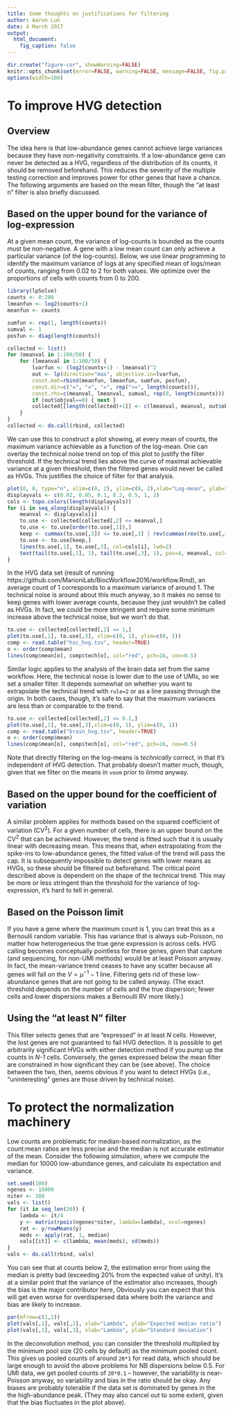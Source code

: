```yaml
---
title: Some thoughts on justifications for filtering
author: Aaron Lun
date: 4 March 2017 
output:
  html_document:
    fig_caption: false 
---
```


```r
dir.create("figure-cor", showWarning=FALSE)
knitr::opts_chunk$set(error=FALSE, warning=FALSE, message=FALSE, fig.path="figure-cor/")
options(width=100)
```

# To improve HVG detection

## Overview

The idea here is that low-abundance genes cannot achieve large variances because they have non-negativity constraints.
If a low-abundance gene can never be detected as a HVG, regardless of the distribution of its counts, it should be removed beforehand.
This reduces the severity of the multiple testing correction and improves power for other genes that have a chance.
The following arguments are based on the mean filter, though the "at least n" filter is also briefly discussed.

## Based on the upper bound for the variance of log-expression

At a given mean count, the variance of log-counts is bounded as the counts must be non-negative.
A gene with a low mean count can only achieve a particular variance (of the log-counts).
Below, we use linear programming to identify the maximum variance of logs at any specified mean of logs/mean of counts, ranging from 0.02 to 2 for both values.
We optimize over the proportions of cells with counts from 0 to 200.

```r
library(lpSolve)
counts <- 0:200
lmeanfun <- log2(counts+1)
meanfun <- counts

sumfun <- rep(1, length(counts))
sumval <- 1
posfun <- diag(length(counts))

collected <- list()
for (meanval in 1:100/50) {
    for (lmeanval in 1:100/50) {
        lvarfun <- (log2(counts+1) - lmeanval)^2
        out <- lp(direction="max", objective.in=lvarfun,
        const.mat=rbind(meanfun, lmeanfun, sumfun, posfun),
        const.dir=c("=", "=", "=", rep(">=", length(counts))),
        const.rhs=c(meanval, lmeanval, sumval, rep(0, length(counts))))
        if (out$objval==0) { next }
        collected[[length(collected)+1]] <- c(lmeanval, meanval, out$objval)
    }
}
collected <- do.call(rbind, collected)
```

We can use this to construct a plot showing, at every mean of counts, the maximum variance achievable as a function of the log-mean.
One can overlay the technical noise trend on top of this plot to justify the filter threshold.
If the technical trend lies above the curve of maximal achievable variance at a given threshold, then the filtered genes would never be called as HVGs.
This justifies the choice of filter for that analysis.

```r
plot(0, 0, type="n", xlim=c(0, 2), ylim=c(0, 2),xlab="Log-mean", ylab="Max variance")
displayvals <- c(0.02, 0.05, 0.1, 0.2, 0.5, 1, 2)
cols <- topo.colors(length(displayvals))
for (i in seq_along(displayvals)) {
    meanval <- displayvals[i]
    to.use <- collected[collected[,2] <= meanval,]
    to.use <- to.use[order(to.use[,1]),]
    keep <- cummax(to.use[,3]) <= to.use[,3] | rev(cummax(rev(to.use[,3]))) <= to.use[,3]
    to.use <- to.use[keep,]
    lines(to.use[,1], to.use[,3], col=cols[i], lwd=2)
    text(tail(to.use[,1], 1), tail(to.use[,3], 1), pos=4, meanval, col=cols[i])
}
```

In the HVG data set (result of running https://github.com/MarioniLab/BiocWorkflow2016/workflow.Rmd), an average count of 1 corresponds to a maximum variance of around 1.
The technical noise is around about this much anyway, so it makes no sense to keep genes with lower average counts, because they just wouldn't be called as HVGs.
In fact, we could be more stringent and require some minimum increase above the technical noise, but we won't do that.


```r
to.use <- collected[collected[,2] <= 1,]
plot(to.use[,1], to.use[,3], xlim=c(0, 1), ylim=c(0, 1))
comp <- read.table("hsc_hvg.tsv", header=TRUE)
o <- order(comp$mean)
lines(comp$mean[o], comp$tech[o], col="red", pch=16, cex=0.5)
```

Similar logic applies to the analysis of the brain data set from the same workflow.
Here, the technical noise is lower due to the use of UMIs, so we set a smaller filter.
It depends somewhat on whether you want to extrapolate the technical trend with `rule=2` or as a line passing through the origin.
In both cases, though, it's safe to say that the maximum variances are less than or comparable to the trend.

```r
to.use <- collected[collected[,2] <= 0.1,]
plot(to.use[,1], to.use[,3],xlim=c(0, 1), ylim=c(0, 1))
comp <- read.table("brain_hvg.tsv", header=TRUE)
o <- order(comp$mean)
lines(comp$mean[o], comp$tech[o], col="red", pch=16, cex=0.5)
```

Note that directly filtering on the log-means is _technically_ correct, in that it's independent of HVG detection.
That probably doesn't matter much, though, given that we filter on the means in `voom` prior to _limma_ anyway.

## Based on the upper bound for the coefficient of variation

A similar problem applies for methods based on the squared coefficient of variation (CV^2^).
For a given number of cells, there is an upper bound on the CV^2^ that can be achieved.
However, the trend is fitted such that it is usually linear with decreasing mean.
This means that, when extrapolating from the spike-ins to low-abundance genes, the fitted value of the trend will pass the cap.
It is subsequently impossible to detect genes with lower means as HVGs, so these should be filtered out beforehand.
The critical point described above is dependent on the shape of the technical trend.
This may be more or less stringent than the threshold for the variance of log-expression, it's hard to tell in general.

## Based on the Poisson limit

If you have a gene where the maximum count is 1, you can treat this as a Bernoulli random variable.
This has variance that is always sub-Poisson, no matter how heterogeneous the true gene expression is across cells.
HVG calling becomes conceptually pointless for these genes, given that capture (and sequencing, for non-UMI methods) would be at least Poisson anyway.
In fact, the mean-variance trend ceases to have any scatter because all genes will fall on the $V = \mu^{-1} - 1$ line.
Filtering gets rid of these low-abundance genes that are not going to be called anyway.
(The exact threshold depends on the number of cells and the true dispersion; fewer cells and lower dispersions makes a Bernoulli RV more likely.)

## Using the "at least N" filter

This filter selects genes that are "expressed" in at least _N_ cells.
However, the lost genes are not guaranteed to fail HVG detection. 
It is possible to get arbitrarily significant HVGs with either detection method if you pump up the counts in _N-1_ cells.
Conversely, the genes expressed below the mean filter are constrained in how significant they can be (see above).
The choice between the two, then, seems obvious if you want to detect HVGs (i.e., "uninteresting" genes are those driven by technical noise).

# To protect the normalization machinery

Low counts are problematic for median-based normalization, as the count:mean ratios are less precise and the median is not accurate estimator of the mean.
Consider the following simulation, where we compute the median for 10000 low-abundance genes, and calculate its expectation and variance.

```r
set.seed(100)
ngenes <- 10000
niter <- 100
vals <- list()
for (it in seq_len(20)) {
    lambda <- it/4
    y <- matrix(rpois(ngenes*niter, lambda=lambda), ncol=ngenes)
    rat <- y/rowMeans(y)
    meds <- apply(rat, 1, median)
    vals[[it]] <- c(lambda, mean(meds), sd(meds))
}
vals <- do.call(rbind, vals)
```

You can see that at counts below 2, the estimation error from using the median is pretty bad (exceeding 20% from the expected value of unity).
It's at a similar point that the variance of the estimator also increases, though the bias is the major contributor here,
Obviously you can expect that this will get even worse for overdispersed data where both the variance and bias are likely to increase.

```r
par(mfrow=c(1,2))
plot(vals[,1], vals[,2], xlab="Lambda", ylab="Expected median ratio")
plot(vals[,1], vals[,3], xlab="Lambda", ylab="Standard deviation")
```

In the deconvolution method, you can consider the threshold multiplied by the minimum pool size (20 cells by default) as the minimum pooled count.
This gives us pooled counts of around `20*1` for read data, which should be large enough to avoid the above problems for NB dispersions below 0.5.
For UMI data, we get pooled counts of `20*0.1` -- however, the variability is near-Poisson anyway, so variability and bias in the ratio should be okay.
Any biases are probably tolerable if the data set is dominated by genes in the the high-abundance peak.
(They may also cancel out to some extent, given that the bias fluctuates in the plot above).


